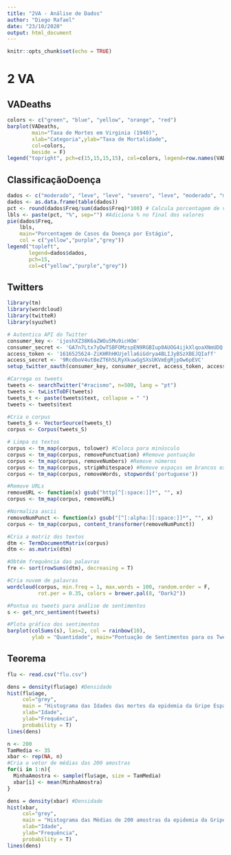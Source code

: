 ```yaml
---
title: "2VA - Análise de Dados"
author: "Diego Rafael"
date: "23/10/2020"
output: html_document
---
```


```r
knitr::opts_chunk$set(echo = TRUE)
```

# 2 VA {.tabset}

## VADeaths

```r
colors <- c("green", "blue", "yellow", "orange", "red")
barplot(VADeaths,
        main="Taxa de Mortes em Virginia (1940)",
        xlab="Categoria",ylab="Taxa de Mortalidade",
        col=colors,
        beside = F)
legend("topright", pch=c(15,15,15,15), col=colors, legend=row.names(VADeaths))
```

## ClassificaçãoDoença

```r
dados <- c("moderado", "leve", "leve", "severo", "leve", "moderado", "moderado", "moderado", "leve", "leve", "severo","leve", "moderado", "moderado", "leve", "severo", "moderado", "moderado", "moderado","leve")
dados <- as.data.frame(table(dados))
pct <- round(dados$Freq/sum(dados$Freq)*100) # Calcula porcentagem de vendas
lbls <- paste(pct, "%", sep="") #Adiciona % no final dos valores
pie(dados$Freq,
    lbls,
    main="Porcentagem de Casos da Doença por Estágio",
    col = c("yellow","purple","grey"))
legend("topleft",
       legend=dados$dados,
       pch=15,
       col=c("yellow","purple","grey"))
```

## Twitters
```r
library(tm)
library(wordcloud)
library(twitteR)
library(syuzhet)

# Autentica API do Twitter
consumer_key <- 'ijoshXZ38K6aZWOu5Mu9icHOm'
consumer_secret <- 'GA7n7Ltx7yDwTSBFOMzspEN9RGBIup0AUOG4ijkXlqoaXNmUDQ'
access_token <- '1616525624-ZiKHRhHKUjella6iGdrya4BLIJyBSzXBEJQIaff'
access_secret <- '9RcdboV4utBeZT6h5LRyXkuwGgSXsUKVmEgRjpOw6pEVC'
setup_twitter_oauth(consumer_key, consumer_secret, access_token, access_secret)

```

```r

#Carrega os tweets
tweets <- searchTwitter("#racismo", n=500, lang = "pt")
tweets <- twListToDF(tweets)
tweets_t <- paste(tweets$text, collapse = " ")
tweets <- tweets$text

#Cria o corpus
tweets_S <- VectorSource(tweets_t)
corpus <- Corpus(tweets_S)

# Limpa os textos
corpus <- tm_map(corpus, tolower) #Coloca para minúsculo
corpus <- tm_map(corpus, removePunctuation) #Remove pontuação
corpus <- tm_map(corpus, removeNumbers) #Remove números
corpus <- tm_map(corpus, stripWhitespace) #Remove espaços em brancos extras
corpus <- tm_map(corpus, removeWords, stopwords('portuguese'))

#Remove URLs
removeURL <- function(x) gsub("http[^[:space:]]*", "", x)
corpus <- tm_map(corpus, removeURL)

#Normaliza ascii
removeNumPunct <- function(x) gsub("[^[:alpha:][:space:]]*", "", x)
corpus <- tm_map(corpus, content_transformer(removeNumPunct))

#Cria a matriz dos textos
dtm <- TermDocumentMatrix(corpus)
dtm <- as.matrix(dtm)

#Obtém frequência das palavras
fre <- sort(rowSums(dtm), decreasing = T)

#Cria nuvem de palavras
wordcloud(corpus, min.freq = 1, max.words = 100, random.order = F,
          rot.per = 0.35, colors = brewer.pal(8, "Dark2"))

#Pontua os tweets para análise de sentimentos
s <- get_nrc_sentiment(tweets)

#Plota gráfico dos sentimentos
barplot(colSums(s), las=2, col = rainbow(10),
        ylab = "Quantidade", main="Pontuação de Sentimentos para os Tweets de Racismo")


```

## Teorema

```r
flu <- read.csv("flu.csv")

dens = density(flu$age) #Densidade
hist(flu$age,
     col="grey",
     main = "Histograma das Idades das mortes da epidemia da Gripe Espanhola ",
     xlab="Idade",
     ylab="Frequência",
     probability = T)
lines(dens)

n <- 200
TamMedia <- 35
xbar <- rep(NA, n)
#Cria o vetor de médias das 200 amostras
for(i in 1:n){
  MinhaAmostra <- sample(flu$age, size = TamMedia)
  xbar[i] <- mean(MinhaAmostra)
}

dens = density(xbar) #Densidade
hist(xbar,
     col="grey",
     main = "Histograma das Médias de 200 amostras da epidemia da Gripe Espanhola",
     xlab="Idade",
     ylab="Frequência",
     probability = T)
lines(dens)
```




